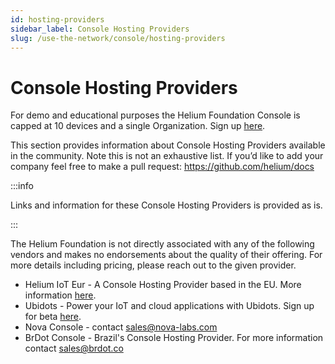 ```yaml
---
id: hosting-providers
sidebar_label: Console Hosting Providers
slug: /use-the-network/console/hosting-providers
---
```


# Console Hosting Providers


For demo and educational purposes the Helium Foundation Console is capped at 10 devices and a single
Organization. Sign up [here](https://console.helium.com/).

This section provides information about Console Hosting Providers available in the community. Note
this is not an exhaustive list. If you’d like to add your company feel free to make a pull request:
https://github.com/helium/docs

:::info

Links and information for these Console Hosting Providers is provided as is.

:::

The Helium Foundation is not directly associated with any of the following vendors and makes no
endorsements about the quality of their offering. For more details including pricing, please reach
out to the given provider.

- Helium IoT Eur - A Console Hosting Provider based in the EU. More information
  [here](https://www.helium-iot.eu/use-helium-with-helium-iot-europe/).
- Ubidots - Power your IoT and cloud applications with Ubidots. Sign up for beta
  [here](https://bit.ly/3JygTvn).
- Nova Console - contact sales@nova-labs.com
- BrDot Console - Brazil's Console Hosting Provider. For more information contact sales@brdot.co
